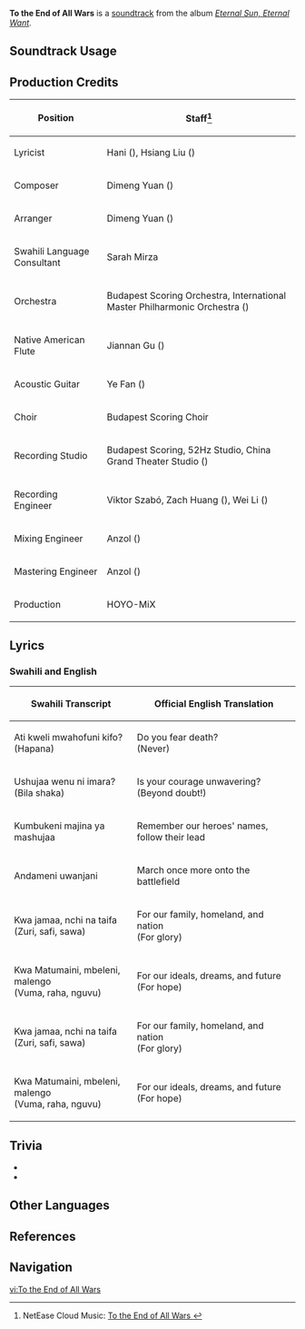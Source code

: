 {{Stub}}
{{Soundtrack Infobox
|image          = Eternal Sun, Eternal Want.png
|album          = Eternal Sun, Eternal Want
|disc           = 3
|number         = 49
|featured       = 
|featured2      = 
|featured3      = 
|featured_disc  = 
|featured_disc2 = 
|featured_disc3 = 
|youtube_id     = CIn1m-8j0cY
|spotify_id     = 54mPyYkEKmzYdohvwGCu1o
|previous       = Tears of a Scorching Night
|next           = Shaping the Struggle
}}
'''To the End of All Wars''' is a [[soundtrack]] from the album ''[[Eternal Sun, Eternal Want]]''.

==Soundtrack Usage==
{{Soundtrack Usage
|location          = 
|quest             = No One Fights Alone
|domain            = 
|eventgameplay     = 
|special_displayed = 
|special           = 
|teapot            = 
|mediaoriginal     =
}}
<!--
==Other Arrangements==
{{Files by Category Gallery|Media Using an Unreleased Arrangement of {{subst:#titleparts:{{subst:PAGENAME}}}} Soundtrack}}
-->

==Production Credits==
{| class="wikitable"
! Position
! Staff<ref>NetEase Cloud Music: [https://music.163.com/#/song?id=2657695914 To the End of All Wars {{zh|为一切战争的终结}}]</ref>
|-
! Lyricist
| Hani ({{zh|哈尼}}), Hsiang Liu ({{zh|项柳}})
|-
! Composer
| Dimeng Yuan ({{zh|苑迪萌}})
|-
! Arranger
| Dimeng Yuan ({{zh|苑迪萌}})
|-
! Swahili Language Consultant
| Sarah Mirza
|-
! Orchestra
| Budapest Scoring Orchestra, International Master Philharmonic Orchestra ({{zh|国际首席爱乐乐团}})
|-
! Native American Flute
| Jiannan Gu ({{zh|顾剑楠}})
|-
! Acoustic Guitar
| Ye Fan ({{zh|范晔}})
|-
! Choir
| Budapest Scoring Choir
|-
! Recording Studio
| Budapest Scoring, 52Hz Studio, China Grand Theater Studio ({{zh|中国剧院录音棚}})
|-
! Recording Engineer
| Viktor Szabó, Zach Huang ({{zh|黄巍}}), Wei Li ({{zh|李巍}})
|-
! Mixing Engineer
| Anzol ({{zh|鸦雀有声}})
|-
! Mastering Engineer
| Anzol ({{zh|鸦雀有声}})
|-
! Production
| HOYO-MiX
|}

==Lyrics==
===Swahili and English===
{| Class="wikitable"
! Swahili Transcript !! Official English Translation
|-
| Ati kweli mwahofuni kifo?<br>(Hapana)
| Do you fear death?<br>(Never)
|-
| Ushujaa wenu ni imara?<br>(Bila shaka)
| Is your courage unwavering?<br>(Beyond doubt!)
|-
| Kumbukeni majina ya mashujaa
| Remember our heroes' names, follow their lead
|-
| Andameni uwanjani
| March once more onto the battlefield
|-
| Kwa jamaa, nchi na taifa<br>(Zuri, safi, sawa)
| For our family, homeland, and nation<br>(For glory)
|-
| Kwa Matumaini, mbeleni, malengo<br>(Vuma, raha, nguvu)
| For our ideals, dreams, and future<br>(For hope)
|-
| Kwa jamaa, nchi na taifa<br>(Zuri, safi, sawa)
| For our family, homeland, and nation<br>(For glory)
|-
| Kwa Matumaini, mbeleni, malengo<br>(Vuma, raha, nguvu)
| For our ideals, dreams, and future<br>(For hope)
|}

<!--
==Gallery==
<gallery>
</gallery>
-->
==Trivia==
* {{Transclude|Natlan (Soundtrack)|AncientNameMotif|section=1}}
* {{Transclude|Natlan (Soundtrack)|NatlanMainMotif|section=1}}

==Other Languages==
{{Other Languages
|en       = To the End of All Wars
|zhs      = 为一切战争的终结
|zhs_rm   = 
|zht      = 
|zht_rm   = 
|zh_tl    = 
|ja       = 
|ja_rm    = 
|ja_tl    = 
}}

==References==
{{Reflist}}

==Navigation==
{{Soundtrack Navbox|Eternal Sun, Eternal Want}}

[[vi:To the End of All Wars]]